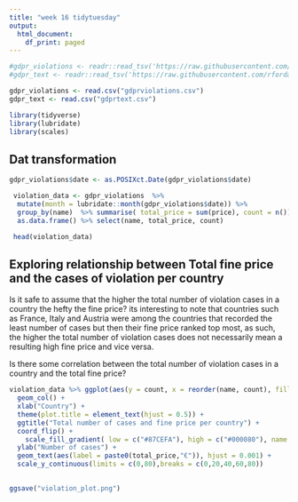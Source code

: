 ```yaml
---
title: "week 16 tidytuesday"
output:
  html_document:
    df_print: paged
---
```





```r
#gdpr_violations <- readr::read_tsv('https://raw.githubusercontent.com/rfordatascience/tidytuesday/master/data/2020/2020-04-21/gdpr_violations.tsv')
#gdpr_text <- readr::read_tsv('https://raw.githubusercontent.com/rfordatascience/tidytuesday/master/data/2020/2020-04-21/gdpr_text.tsv')

```


```r
gdpr_violations <- read.csv("gdprviolations.csv")
gdpr_text <- read.csv("gdprtext.csv")
```


```r
library(tidyverse)
library(lubridate)
library(scales)
```


## Dat transformation 

```r
gdpr_violations$date <- as.POSIXct.Date(gdpr_violations$date)

 violation_data <- gdpr_violations  %>% 
  mutate(month = lubridate::month(gdpr_violations$date)) %>% 
  group_by(name)  %>% summarise( total_price = sum(price), count = n()) %>% 
  as.data.frame() %>% select(name, total_price, count)

 head(violation_data)
```


## Exploring relationship between Total fine price and the cases of violation per country

Is it safe to assume that the higher the  total number of violation cases in a country the hefty the fine price?
its interesting to note that countries such as France, Italy and Austria were among the countries that recorded the least number of cases
but then their fine price ranked top most, as such, the higher the total number of violation cases does not necessarily mean a resulting high fine price and vice versa.

Is there some correlation between the total number of violation cases in a country and the total fine price?


```r
violation_data %>% ggplot(aes(y = count, x = reorder(name, count), fill = total_price)) + 
  geom_col() + 
  xlab("Country") +
  theme(plot.title = element_text(hjust = 0.5)) +
  ggtitle("Total number of cases and fine price per country") +
  coord_flip() + 
    scale_fill_gradient( low = c("#87CEFA"), high = c("#000080"), name = "Total fine price", labels =  dollar_format(suffix = "€", prefix = ""))+
  ylab("Number of cases") +
  geom_text(aes(label = paste0(total_price,"€")), hjust = 0.001) +
  scale_y_continuous(limits = c(0,80),breaks = c(0,20,40,60,80))
 

```


```r
ggsave("violation_plot.png")
```

